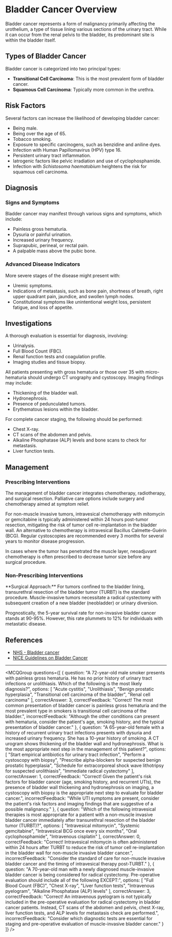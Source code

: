 
# Bladder Cancer Overview

Bladder cancer represents a form of malignancy primarily affecting the urothelium, a type of tissue lining various sections of the urinary tract. While it can occur from the renal pelvis to the bladder, its predominant site is within the bladder itself.

## Types of Bladder Cancer

Bladder cancer is categorized into two principal types:

- **Transitional Cell Carcinoma**: This is the most prevalent form of bladder cancer.
- **Squamous Cell Carcinoma**: Typically more common in the urethra.

## Risk Factors

Several factors can increase the likelihood of developing bladder cancer:

- Being male.
- Being over the age of 65.
- Tobacco smoking.
- Exposure to specific carcinogens, such as benzidine and aniline dyes.
- Infection with Human Papillomavirus (HPV) type 16.
- Persistent urinary tract inflammation.
- Iatrogenic factors like pelvic irradiation and use of cyclophosphamide.
- Infection with *Schistosoma haematobium* heightens the risk for squamous cell carcinoma.

## Diagnosis

### Signs and Symptoms

Bladder cancer may manifest through various signs and symptoms, which include:

- Painless gross hematuria.
- Dysuria or painful urination.
- Increased urinary frequency.
- Suprapubic, perineal, or rectal pain.
- A palpable mass above the pubic bone.

### Advanced Disease Indicators

More severe stages of the disease might present with:

- Uremic symptoms.
- Indications of metastasis, such as bone pain, shortness of breath, right upper quadrant pain, jaundice, and swollen lymph nodes.
- Constitutional symptoms like unintentional weight loss, persistent fatigue, and loss of appetite.

## Investigations

A thorough evaluation is essential for diagnosis, involving:

- Urinalysis.
- Full Blood Count (FBC).
- Renal function tests and coagulation profile.
- Imaging studies and tissue biopsy.

All patients presenting with gross hematuria or those over 35 with micro-hematuria should undergo CT urography and cystoscopy. Imaging findings may include:

- Thickening of the bladder wall.
- Hydronephrosis.
- Presence of pedunculated tumors.
- Erythematous lesions within the bladder.

For complete cancer staging, the following should be performed:

- Chest X-ray.
- CT scans of the abdomen and pelvis.
- Alkaline Phosphatase (ALP) levels and bone scans to check for metastasis.
- Liver function tests.

## Management

### Prescribing Interventions

The management of bladder cancer integrates chemotherapy, radiotherapy, and surgical resection. Palliative care options include surgery and chemotherapy aimed at symptom relief.

For non-muscle invasive tumors, intravesical chemotherapy with mitomycin or gemcitabine is typically administered within 24 hours post-tumor resection, mitigating the risk of tumor cell re-implantation in the bladder wall. An alternative to chemotherapy is intravesical Bacillus Calmette-Guérin (BCG). Regular cystoscopies are recommended every 3 months for several years to monitor disease progression.

In cases where the tumor has penetrated the muscle layer, neoadjuvant chemotherapy is often prescribed to decrease tumor size before any surgical procedure.

### Non-Prescribing Interventions

<Callout emoji="🔪">
**Surgical Approach:** For tumors confined to the bladder lining, transurethral resection of the bladder tumor (TURBT) is the standard procedure. Muscle-invasive tumors necessitate a radical cystectomy with subsequent creation of a new bladder (neobladder) or urinary diversion.
</Callout>

Prognostically, the 5-year survival rate for non-invasive bladder cancer stands at 90-95%. However, this rate plummets to 12% for individuals with metastatic disease.

## References

- [NHS - Bladder cancer](https://www.nhs.uk/conditions/bladder-cancer/)
- [NICE Guidelines on Bladder Cancer](https://www.nice.org.uk/guidance/ng2/chapter/Introduction)

---

<MCQGroup questions={[
  {
    question: "A 72-year-old male smoker presents with painless gross hematuria. He has no prior history of urinary tract infections or urolithiasis. Which of the following is the most likely diagnosis?",
    options: [
      "Acute cystitis",
      "Urolithiasis",
      "Benign prostatic hyperplasia",
      "Transitional cell carcinoma of the bladder",
      "Renal cell carcinoma"
    ],
    correctAnswer: 3,
    correctFeedback: "Correct! The most common presentation of bladder cancer is painless gross hematuria and the most prevalent type in smokers is transitional cell carcinoma of the bladder.",
    incorrectFeedback: "Although the other conditions can present with hematuria, consider the patient's age, smoking history, and the typical presentation of bladder cancer."
  },
  {
    question: "A 65-year-old female with a history of recurrent urinary tract infections presents with dysuria and increased urinary frequency. She has a 10-year history of smoking. A CT urogram shows thickening of the bladder wall and hydronephrosis. What is the most appropriate next step in the management of this patient?",
    options: [
      "Start empirical antibiotics for urinary tract infection",
      "Perform a cystoscopy with biopsy",
      "Prescribe alpha-blockers for suspected benign prostatic hyperplasia",
      "Schedule for extracorporeal shock wave lithotripsy for suspected urolithiasis",
      "Immediate radical cystectomy"
    ],
    correctAnswer: 1,
    correctFeedback: "Correct! Given the patient's risk factors for bladder cancer (age, smoking history, and recurrent UTIs), the presence of bladder wall thickening and hydronephrosis on imaging, a cystoscopy with biopsy is the appropriate next step to evaluate for bladder cancer.",
    incorrectFeedback: "While UTI symptoms are present, consider the patient's risk factors and imaging findings that are suggestive of a possible malignancy."
  },
  {
    question: "Which of the following intravesical therapies is most appropriate for a patient with a non-muscle invasive bladder cancer immediately after transurethral resection of the bladder tumor (TURBT)?",
    options: [
      "Intravesical mitomycin",
      "Systemic gemcitabine",
      "Intravesical BCG once every six months",
      "Oral cyclophosphamide",
      "Intravenous cisplatin"
    ],
    correctAnswer: 0,
    correctFeedback: "Correct! Intravesical mitomycin is often administered within 24 hours after TURBT to reduce the risk of tumor cell re-implantation in the bladder wall for non-muscle invasive bladder cancer.",
    incorrectFeedback: "Consider the standard of care for non-muscle invasive bladder cancer and the timing of intravesical therapy post-TURBT."
  },
  {
    question: "A 70-year-old man with a newly diagnosed muscle-invasive bladder cancer is being considered for radical cystectomy. Pre-operative evaluation should include all of the following EXCEPT:",
    options: [
      "Full Blood Count (FBC)",
      "Chest X-ray",
      "Liver function tests",
      "Intravenous pyelogram",
      "Alkaline Phosphatase (ALP) levels"
    ],
    correctAnswer: 3,
    correctFeedback: "Correct! An intravenous pyelogram is not typically included in the pre-operative evaluation for radical cystectomy in bladder cancer patients. Instead, CT scans of the abdomen and pelvis, chest X-ray, liver function tests, and ALP levels for metastasis check are performed.",
    incorrectFeedback: "Consider which diagnostic tests are essential for staging and pre-operative evaluation of muscle-invasive bladder cancer."
  }
]} />